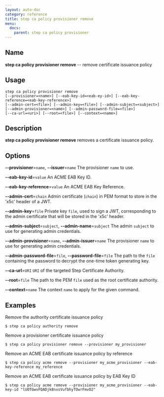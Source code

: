 ```yaml
---
layout: auto-doc
category: reference
title: step ca policy provisioner remove
menu:
  docs:
    parent: step ca policy provisioner
---
```


## Name
**step ca policy provisioner remove** -- remove certificate issuance policy

## Usage

```raw
step ca policy provisioner remove 
[--provisioner=<name>] [--eab-key-id=<eab-ey-id>] [--eab-key-reference=<eab-key-reference>]
[--admin-cert=<file>] [--admin-key=<file>] [--admin-subject=<subject>]
[--admin-provisioner=<name>] [--admin-password-file=<file>]
[--ca-url=<uri>] [--root=<file>] [--context=<name>]
```

## Description

**step ca policy provisioner remove** removes a certificate issuance policy.

## Options


**--provisioner**=`name`, **--issuer**=`name`
The provisioner `name` to use.

**--eab-key-id**=`value`
An ACME EAB Key ID.

**--eab-key-reference**=`value`
An ACME EAB Key Reference.

**--admin-cert**=`chain`
Admin certificate (`chain`) in PEM format to store in the 'x5c' header of a JWT.

**--admin-key**=`file`
Private key `file`, used to sign a JWT, corresponding to the admin certificate that will
be stored in the 'x5c' header.

**--admin-subject**=`subject`, **--admin-name**=`subject`
The admin `subject` to use for generating admin credentials.

**--admin-provisioner**=`name`, **--admin-issuer**=`name`
The provisioner `name` to use for generating admin credentials.

**--admin-password-file**=`file`, **--password-file**=`file`
The path to the `file` containing the password to decrypt the one-time token
generating key.

**--ca-url**=`URI`
`URI` of the targeted Step Certificate Authority.

**--root**=`file`
The path to the PEM `file` used as the root certificate authority.

**--context**=`name`
The context `name` to apply for the given command.

## Examples

Remove the authority certificate issuance policy
```shell
$ step ca policy authority remove
```

Remove a provisioner certificate issuance policy
```shell
$ step ca policy provisioner remove --provisioner my_provisioner
```

Remove an ACME EAB certificate issuance policy by reference
```shell
$ step ca policy acme remove --provisioner my_acme_provisioner --eab-key-reference my_reference
```

Remove an ACME EAB certificate issuance policy by EAB Key ID
```shell
$ step ca policy acme remove --provisioner my_acme_provisioner --eab-key-id "lUOTGwvFQADjk8nxsVufbhyTOwrFmvO2"
```

